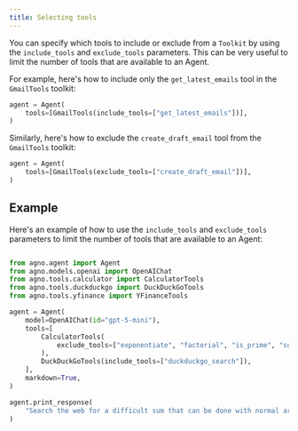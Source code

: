 ```yaml
---
title: Selecting tools
---
```


You can specify which tools to include or exclude from a `Toolkit` by using the `include_tools` and `exclude_tools` parameters. This can be very useful to limit the number of tools that are available to an Agent.

For example, here's how to include only the `get_latest_emails` tool in the `GmailTools` toolkit:

```python
agent = Agent(
    tools=[GmailTools(include_tools=["get_latest_emails"])],
)
```

Similarly, here's how to exclude the `create_draft_email` tool from the `GmailTools` toolkit:

```python
agent = Agent(
    tools=[GmailTools(exclude_tools=["create_draft_email"])],
)
```

## Example

Here's an example of how to use the `include_tools` and `exclude_tools` parameters to limit the number of tools that are available to an Agent:

```python include_exclude_tools.py

from agno.agent import Agent
from agno.models.openai import OpenAIChat
from agno.tools.calculator import CalculatorTools
from agno.tools.duckduckgo import DuckDuckGoTools
from agno.tools.yfinance import YFinanceTools

agent = Agent(
    model=OpenAIChat(id="gpt-5-mini"),
    tools=[
        CalculatorTools(
            exclude_tools=["exponentiate", "factorial", "is_prime", "square_root"],
        ),
        DuckDuckGoTools(include_tools=["duckduckgo_search"]),
    ],
    markdown=True,
)

agent.print_response(
    "Search the web for a difficult sum that can be done with normal arithmetic and solve it.",
)
```





